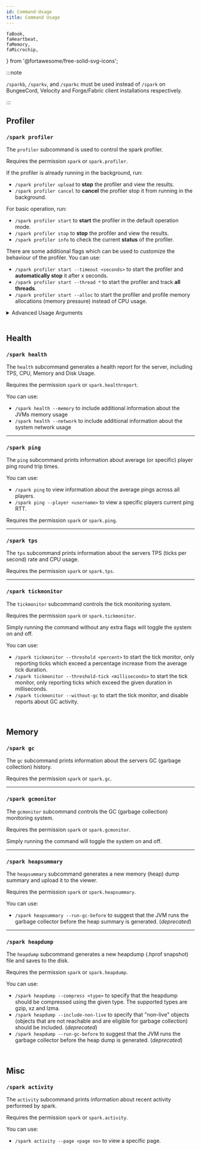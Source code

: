 ```yaml
---
id: Command-Usage
title: Command Usage
---
```


    faBook,
    faHeartbeat,
    faMemory,
    faMicrochip,
} from '@fortawesome/free-solid-svg-icons';

:::note

`/sparkb`, `/sparkv`, and `/sparkc` must be used instead of `/spark` on BungeeCord, Velocity and Forge/Fabric client installations respectively. 

:::

## <FontAwesomeIcon icon={faMicrochip} /> Profiler

### `/spark profiler`

The `profiler` subcommand is used to control the spark profiler.

Requires the permission `spark` or `spark.profiler`.

If the profiler is already running in the background, run:
* `/spark profiler upload` to **stop** the profiler and view the results.
* `/spark profiler cancel` to **cancel** the profiler stop it from running in the background.

For basic operation, run:
* `/spark profiler start` to **start** the profiler in the default operation mode.
* `/spark profiler stop` to **stop** the profiler and view the results.
* `/spark profiler info` to check the current **status** of the profiler.

There are some additional flags which can be used to customize the behaviour of the profiler. You can use:
* `/spark profiler start --timeout <seconds>` to start the profiler and **automatically stop** it after x seconds.
* `/spark profiler start --thread *` to start the profiler and track **all threads**.
* `/spark profiler start --alloc` to start the profiler and profile memory allocations (memory pressure) instead of CPU usage.

<details>
<summary>Advanced Usage Arguments</summary>
<div>

You can use:
* `/spark profiler start --interval <milliseconds>` to start the profiler and sample at the given interval (default is 4)
* `/spark profiler start --thread *` to start the profiler and track all threads.
* `/spark profiler start --thread <thread name>` to start the profiler and only track specific threads.
* `/spark profiler start --only-ticks-over <milliseconds>` to start the profiler, but only record samples from ticks which take longer than the given duration.
* `/spark profiler start --regex --thread <thread name pattern>` to start the profiler and only track threads matching the given regex.
* `/spark profiler start --combine-all` to start the profiler but combine all threads under one root node.
* `/spark profiler start --not-combined` to start the profiler but disable grouping threads from a thread pool together.
* `/spark profiler start --force-java-sampler` to start the profiler and force usage of the Java sampler, instead of the async one.
* `/spark profiler start --alloc --alloc-live-only` to start the memory allocation profiler, only retaining stats for objects that haven't been garbage collected by the end of the profile
* `/spark profiler start --alloc --interval <bytes>` to start the memory allocation profiler and sample at the given rate in bytes (default is `524287` aka *512 KB*)
* `/spark profiler stop --comment <comment>` to stop the profiler and include the specified comment in the viewer.
* `/spark profiler stop --separate-parent-calls` to stop the profiler and separate calls in the viewer if they were invoked by a different parent method. (*deprecated*)

</div>
</details>

<br />

## <FontAwesomeIcon icon={faHeartbeat} /> Health

### `/spark health`
The `health` subcommand generates a health report for the server, including TPS, CPU, Memory and Disk Usage.

Requires the permission `spark` or `spark.healthreport`.

You can use:
* `/spark health --memory` to include additional information about the JVMs memory usage
* `/spark health --network` to include additional information about the system network usage

___
### `/spark ping`
The `ping` subcommand prints information about average (or specific) player ping round trip times.

You can use:
* `/spark ping` to view information about the average pings across all players.
* `/spark ping --player <username>` to view a specific players current ping RTT.

Requires the permission `spark` or `spark.ping`.

___
### `/spark tps`
The `tps` subcommand prints information about the servers TPS (ticks per second) rate and CPU usage.

Requires the permission `spark` or `spark.tps`.

___
### `/spark tickmonitor`
The `tickmonitor` subcommand controls the tick monitoring system.

Requires the permission `spark` or `spark.tickmonitor`.

Simply running the command without any extra flags will toggle the system on and off.

You can use:
* `/spark tickmonitor --threshold <percent>` to start the tick monitor, only reporting ticks which exceed a percentage increase from the average tick duration.
* `/spark tickmonitor --threshold-tick <milliseconds>` to start the tick monitor, only reporting ticks which exceed the given duration in milliseconds.
* `/spark tickmonitor --without-gc` to start the tick monitor, and disable reports about GC activity.

<br />

## <FontAwesomeIcon icon={faMemory} /> Memory

### `/spark gc`
The `gc` subcommand prints information about the servers GC (garbage collection) history.

Requires the permission `spark` or `spark.gc`.

___
### `/spark gcmonitor`
The `gcmonitor` subcommand controls the GC (garbage collection) monitoring system.

Requires the permission `spark` or `spark.gcmonitor`.

Simply running the command will toggle the system on and off.

___
### `/spark heapsummary`
The `heapsummary` subcommand generates a new memory (heap) dump summary and upload it to the viewer.

Requires the permission `spark` or `spark.heapsummary`.

You can use:
* `/spark heapsummary --run-gc-before` to suggest that the JVM runs the garbage collector before the heap summary is generated. (*deprecated*)

___
### `/spark heapdump`
The `heapdump` subcommand generates a new heapdump (.hprof snapshot) file and saves to the disk.

Requires the permission `spark` or `spark.heapdump`.

You can use:
* `/spark heapdump --compress <type>` to specify that the heapdump should be compressed using the given type. The supported types are gzip, xz and lzma.
* `/spark heapdump --include-non-live` to specify that "non-live" objects (objects that are not reachable and are eligible for garbage collection) should be included. (*deprecated*)
* `/spark heapdump --run-gc-before` to suggest that the JVM runs the garbage collector before the heap dump is generated. (*deprecated*)

<br />

## <FontAwesomeIcon icon={faBook} /> Misc

### `/spark activity`
The `activity` subcommand prints information about recent activity performed by spark.

Requires the permission `spark` or `spark.activity`.

You can use:
* `/spark activity --page <page no>` to view a specific page.
